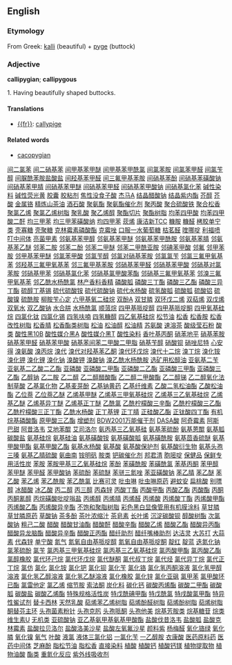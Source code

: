 ==English==

===Etymology=== 
From Greek: [[kalli]] (beautiful) + [[pyge]] (buttock)

===Adjective===

'''callipygian'''; '''callipygous'''

1. Having beautifully shaped buttocks.

====Translations====

*[[{{fr}}]]: [[callypige]]

====Related words==== 

*[[cacopygian]]
[http://www.shop263.com/i-44/1.htm 间二氯苯]
[http://www.shop263.com/i-44/2.htm 间二硝基苯]
[http://www.shop263.com/i-44/3.htm 间甲基苯甲醚]
[http://www.shop263.com/i-44/4.htm 间甲基苯甲酰氯]
[http://www.shop263.com/i-44/5.htm 间氯苯胺]
[http://www.shop263.com/i-44/6.htm 间氯苯甲醛]
[http://www.shop263.com/i-44/7.htm 间氯苄醇]
[http://www.shop263.com/i-44/8.htm 间脲酰苯胺盐酸盐]
[http://www.shop263.com/i-44/9.htm 间羟基苯甲醛]
[http://www.shop263.com/i-44/10.htm 间三氟甲基苯胺]
[http://www.shop263.com/i-44/11.htm 间硝基苯酚]
[http://www.shop263.com/i-44/12.htm 间硝基苯磺酸钠]
[http://www.shop263.com/i-44/13.htm 间硝基苯甲腈]
[http://www.shop263.com/i-44/14.htm 间硝基苯甲醚]
[http://www.shop263.com/i-44/15.htm 间硝基苯甲醛]
[http://www.shop263.com/i-44/16.htm 间硝基苯甲酸钠]
[http://www.shop263.com/i-44/17.htm 间硝基氯化苯]
[http://www.shop263.com/i-44/18.htm 碱性染料]
[http://www.shop263.com/i-44/19.htm 碱性荧光黄]
[http://www.shop263.com/i-44/20.htm 胶囊]
[http://www.shop263.com/i-44/21.htm 胶粘剂]
[http://www.shop263.com/i-44/22.htm 焦性没食子酸]
[http://www.shop263.com/i-44/23.htm 杰马A]
[http://www.shop263.com/i-44/24.htm 结晶醋酸钠]
[http://www.shop263.com/i-44/25.htm 结晶紫内酯]
[http://www.shop263.com/i-44/26.htm 芥醇]
[http://www.shop263.com/i-44/27.htm 芥酸]
[http://www.shop263.com/i-44/28.htm 金属铬]
[http://www.shop263.com/i-44/29.htm 精炼山茶油]
[http://www.shop263.com/i-44/30.htm 酒石酸]
[http://www.shop263.com/i-44/31.htm 聚氨酯]
[http://www.shop263.com/i-44/32.htm 聚氨酯催化剂]
[http://www.shop263.com/i-44/33.htm 聚丙酸]
[http://www.shop263.com/i-44/34.htm 聚合硫酸铁]
[http://www.shop263.com/i-44/35.htm 聚合松香]
[http://www.shop263.com/i-44/36.htm 聚氯乙烯]
[http://www.shop263.com/i-44/37.htm 聚氯乙烯树脂]
[http://www.shop263.com/i-44/38.htm 聚乳酸]
[http://www.shop263.com/i-44/39.htm 聚乙烯醇]
[http://www.shop263.com/i-44/40.htm 聚酯切片]
[http://www.shop263.com/i-44/41.htm 聚酯树脂]
[http://www.shop263.com/i-44/42.htm 均苯四甲酸]
[http://www.shop263.com/i-44/43.htm 均苯四甲酸二酐]
[http://www.shop263.com/i-44/44.htm 均三甲苯]
[http://www.shop263.com/i-44/45.htm 均三甲苯磺酸纳]
[http://www.shop263.com/i-44/46.htm 均四甲苯]
[http://www.shop263.com/i-44/47.htm 莰烯]
[http://www.shop263.com/i-44/48.htm 康洁新TCC]
[http://www.shop263.com/i-44/49.htm 糠胺]
[http://www.shop263.com/i-44/50.htm 糠醛]
[http://www.shop263.com/i-44/51.htm 栲胶单宁类]
[http://www.shop263.com/i-44/52.htm 壳寡糖]
[http://www.shop263.com/i-44/53.htm 壳聚糖]
[http://www.shop263.com/i-44/54.htm 克林霉素磷酸酯]
[http://www.shop263.com/i-44/55.htm 克霉唑]
[http://www.shop263.com/i-44/56.htm 口服一水葡萄糖]
[http://www.shop263.com/i-44/57.htm 枯茗醛]
[http://www.shop263.com/i-44/58.htm 喹哪啶]
[http://www.shop263.com/i-44/59.htm 利福喷叮中间体]
[http://www.shop263.com/i-44/60.htm 亮菌甲素]
[http://www.shop263.com/i-44/61.htm 邻氨基苯甲醇]
[http://www.shop263.com/i-44/62.htm 邻氨基苯甲醚]
[http://www.shop263.com/i-44/63.htm 邻氨基苯甲酰胺]
[http://www.shop263.com/i-44/64.htm 邻氨基苯腈]
[http://www.shop263.com/i-44/65.htm 邻氨基苯乙醚]
[http://www.shop263.com/i-44/66.htm 邻苯二胺]
[http://www.shop263.com/i-44/67.htm 邻苯二酚]
[http://www.shop263.com/i-44/68.htm 邻苯二甲醚]
[http://www.shop263.com/i-44/69.htm 邻苯二甲酰亚胺]
[http://www.shop263.com/i-44/70.htm 邻碘苯甲酸]
[http://www.shop263.com/i-44/71.htm 邻氟]
[http://www.shop263.com/i-44/72.htm 邻甲苯胺]
[http://www.shop263.com/i-44/73.htm 邻甲基苯甲醚]
[http://www.shop263.com/i-44/74.htm 邻氯苯甲酸]
[http://www.shop263.com/i-44/75.htm 邻氯苄醇]
[http://www.shop263.com/i-44/76.htm 邻氯对硝基苯胺]
[http://www.shop263.com/i-44/77.htm 邻氯氯苄]
[http://www.shop263.com/i-44/78.htm 邻氯三氟甲氧基苯]
[http://www.shop263.com/i-44/79.htm 邻羟基三氟甲氧基苯]
[http://www.shop263.com/i-44/80.htm 邻三氟甲基苯胺]
[http://www.shop263.com/i-44/81.htm 邻硝基苯甲醛]
[http://www.shop263.com/i-44/82.htm 邻硝基苯甲酸]
[http://www.shop263.com/i-44/83.htm 邻硝基对氯苯胺]
[http://www.shop263.com/i-44/84.htm 邻硝基甲苯]
[http://www.shop263.com/i-44/85.htm 邻硝基氯化苯]
[http://www.shop263.com/i-44/86.htm 邻硝基氯甲酸苯酯]
[http://www.shop263.com/i-44/87.htm 邻硝基三氟甲氧基苯]
[http://www.shop263.com/i-44/88.htm 邻溴三氟甲氧基苯]
[http://www.shop263.com/i-44/89.htm 邻乙酰水杨酰氯]
[http://www.shop263.com/i-44/90.htm 林产香料香精]
[http://www.shop263.com/i-44/91.htm 磷酸胍]
[http://www.shop263.com/i-44/92.htm 磷酸三丁酯]
[http://www.shop263.com/i-44/93.htm 磷酸三乙酯]
[http://www.shop263.com/i-44/94.htm 磷酸三异丁酯]
[http://www.shop263.com/i-44/95.htm 硫醇丁基锡]
[http://www.shop263.com/i-44/96.htm 硫代硫酸铵]
[http://www.shop263.com/i-44/97.htm 硫代硫酸钠]
[http://www.shop263.com/i-44/98.htm 硫代水杨酸]
[http://www.shop263.com/i-44/99.htm 硫氢酸胍]
[http://www.shop263.com/i-44/100.htm 硫酸胍]
[http://www.shop263.com/i-44/101.htm 硫酸铝]
[http://www.shop263.com/i-44/102.htm 硫酸镍]
[http://www.shop263.com/i-44/103.htm 硫酰胺]
[http://www.shop263.com/i-44/104.htm 柳胺苄心定]
[http://www.shop263.com/i-44/105.htm 六甲基氧二硅烷]
[http://www.shop263.com/i-44/106.htm 双酚A]
[http://www.shop263.com/i-44/107.htm 双甘膦]
[http://www.shop263.com/i-44/108.htm 双环戊二烯]
[http://www.shop263.com/i-44/109.htm 双萜烯]
[http://www.shop263.com/i-44/110.htm 双戊烯]
[http://www.shop263.com/i-44/111.htm 双氧水]
[http://www.shop263.com/i-44/112.htm 双乙酸钠]
[http://www.shop263.com/i-44/113.htm 水合肼]
[http://www.shop263.com/i-44/114.htm 水杨酰氯]
[http://www.shop263.com/i-44/115.htm 顺蒎烷]
[http://www.shop263.com/i-44/116.htm 四甲基哌啶醇]
[http://www.shop263.com/i-44/117.htm 四甲基哌啶酮]
[http://www.shop263.com/i-44/118.htm 四甲氧基硅烷]
[http://www.shop263.com/i-44/119.htm 四氯化钛]
[http://www.shop263.com/i-44/120.htm 四氯化锡]
[http://www.shop263.com/i-44/121.htm 四氢呋喃]
[http://www.shop263.com/i-44/122.htm 四氢糠醇]
[http://www.shop263.com/i-44/123.htm 四乙氧基硅烷]
[http://www.shop263.com/i-44/124.htm 松节油]
[http://www.shop263.com/i-44/125.htm 松香]
[http://www.shop263.com/i-44/126.htm 松香胺]
[http://www.shop263.com/i-44/127.htm 松香改性树脂]
[http://www.shop263.com/i-44/128.htm 松香腈]
[http://www.shop263.com/i-44/129.htm 松香酯类树脂]
[http://www.shop263.com/i-44/130.htm 松油]
[http://www.shop263.com/i-44/131.htm 松油醇]
[http://www.shop263.com/i-44/132.htm 松油精]
[http://www.shop263.com/i-44/133.htm 苏氨酸]
[http://www.shop263.com/i-44/134.htm 速溶茶]
[http://www.shop263.com/i-44/135.htm 酸级莹石粉]
[http://www.shop263.com/i-44/136.htm 酸类]
[http://www.shop263.com/i-44/137.htm 酸性黑10B]
[http://www.shop263.com/i-44/138.htm 酸性媒介黑A]
[http://www.shop263.com/i-44/139.htm 酸性媒介黑T]
[http://www.shop263.com/i-44/140.htm 酸性染料]
[http://www.shop263.com/i-44/141.htm 香叶基丙酮]
[http://www.shop263.com/i-44/142.htm 硝苯地平]
[http://www.shop263.com/i-44/143.htm 硝基苯胺]
[http://www.shop263.com/i-44/144.htm 硝基苯甲醛]
[http://www.shop263.com/i-44/145.htm 硝基苯甲酸]
[http://www.shop263.com/i-44/146.htm 硝基苯间苯二甲酸二甲脂]
[http://www.shop263.com/i-44/147.htm 硝基苄醇]
[http://www.shop263.com/i-44/148.htm 硝酸钡]
[http://www.shop263.com/i-44/149.htm 硝唑尼特]
[http://www.shop263.com/i-44/150.htm 心安得]
[http://www.shop263.com/i-44/151.htm 溴氨酸]
[http://www.shop263.com/i-44/152.htm 溴丙烷]
[http://www.shop263.com/i-44/153.htm 溴代]
[http://www.shop263.com/i-44/154.htm 溴代对羟基苯乙酮]
[http://www.shop263.com/i-44/155.htm 溴代环戊烷]
[http://www.shop263.com/i-44/156.htm 溴代十二烷]
[http://www.shop263.com/i-44/157.htm 溴丁烷]
[http://www.shop263.com/i-44/158.htm 溴化铵]
[http://www.shop263.com/i-44/159.htm 溴化钾]
[http://www.shop263.com/i-44/160.htm 溴化锂]
[http://www.shop263.com/i-44/161.htm 溴化钠]
[http://www.shop263.com/i-44/162.htm 溴酸钾]
[http://www.shop263.com/i-44/163.htm 溴酸钠]
[http://www.shop263.com/i-44/164.htm 溴乙酰水杨酰胺]
[http://www.shop263.com/i-44/165.htm 选矿用松醇油]
[http://www.shop263.com/i-44/166.htm 亚氨基二苄]
[http://www.shop263.com/i-44/167.htm 亚氨基二乙酸二乙酯]
[http://www.shop263.com/i-44/168.htm 亚磷酸]
[http://www.shop263.com/i-44/169.htm 亚磷酸二甲酯]
[http://www.shop263.com/i-44/170.htm 亚磷酸二乙酯]
[http://www.shop263.com/i-44/171.htm 亚磷酸三甲酯]
[http://www.shop263.com/i-44/172.htm 亚磷酸三乙酯]
[http://www.shop263.com/i-44/173.htm 乙醇钠]
[http://www.shop263.com/i-44/174.htm 乙二胺]
[http://www.shop263.com/i-44/175.htm 乙二醇]
[http://www.shop263.com/i-44/176.htm 乙二醇醋酸酯]
[http://www.shop263.com/i-44/177.htm 乙二醇二甲酸酯]
[http://www.shop263.com/i-44/178.htm 乙二醇锑]
[http://www.shop263.com/i-44/179.htm 乙二醇氧化法制草酸]
[http://www.shop263.com/i-44/180.htm 乙基氯化物]
[http://www.shop263.com/i-44/181.htm 乙基麦芽酚]
[http://www.shop263.com/i-44/182.htm 乙基钠黄药]
[http://www.shop263.com/i-44/183.htm 乙基纤维素]
[http://www.shop263.com/i-44/184.htm 乙酸二氢松油酯]
[http://www.shop263.com/i-44/185.htm 乙酸松油酯]
[http://www.shop263.com/i-44/186.htm 乙位萘]
[http://www.shop263.com/i-44/187.htm 乙位萘乙醚]
[http://www.shop263.com/i-44/188.htm 乙烯基甲醚]
[http://www.shop263.com/i-44/189.htm 乙烯基三甲氧基硅烷]
[http://www.shop263.com/i-44/190.htm 乙烯基三乙氧基硅烷]
[http://www.shop263.com/i-44/191.htm 乙烯基乙醚]
[http://www.shop263.com/i-44/192.htm 乙烯基异丁醚]
[http://www.shop263.com/i-44/193.htm 乙烯基正丁醚]
[http://www.shop263.com/i-44/194.htm 乙酰氯]
[http://www.shop263.com/i-44/195.htm 乙酰柠檬酸三辛酯]
[http://www.shop263.com/i-44/196.htm 乙酰柠檬酸三乙酯]
[http://www.shop263.com/i-44/197.htm 乙酰柠檬酸三正丁酯]
[http://www.shop263.com/i-44/198.htm 乙酰水杨酸]
[http://www.shop263.com/i-44/199.htm 正丁基锂]
[http://www.shop263.com/i-44/200.htm 正丁腈]
[http://www.shop263.com/i-44/201.htm 正硅酸乙酯]
[http://www.shop263.com/i-44/202.htm 正钛酸四丁酯]
[http://www.shop263.com/i-44/203.htm 有机烷基磷酸酯]
[http://www.shop263.com/i-44/204.htm 原甲酸三乙酯]
[http://www.shop263.com/i-44/205.htm 增塑剂]
[http://www.shop263.com/i-44/206.htm BDW2001万能催干剂]
[http://www.shop263.com/i-44/207.htm DASA酸]
[http://www.shop263.com/i-44/208.htm 阿奇霉素]
[http://www.shop263.com/i-44/209.htm 阿斯巴甜]
[http://www.shop263.com/i-44/210.htm 阿昔洛韦]
[http://www.shop263.com/i-44/211.htm 艾地苯醌]
[http://www.shop263.com/i-44/212.htm 艾司洛尔]
[http://www.shop263.com/i-44/213.htm 氨丙基三乙氧基硅]
[http://www.shop263.com/i-44/214.htm 氨基苯硫酚]
[http://www.shop263.com/i-44/215.htm 氨基蒽醌]
[http://www.shop263.com/i-44/216.htm 氨基胍碳酸盐]
[http://www.shop263.com/i-44/217.htm 氨基硅烷]
[http://www.shop263.com/i-44/218.htm 氨基硅油]
[http://www.shop263.com/i-44/219.htm 氨基磺酸铵]
[http://www.shop263.com/i-44/220.htm 氨基磺酸胍]
[http://www.shop263.com/i-44/221.htm 氨基磺酰胺]
[http://www.shop263.com/i-44/222.htm 氨基茴香硫醚]
[http://www.shop263.com/i-44/223.htm 氨基甲酸甲酯]
[http://www.shop263.com/i-44/224.htm 氨基甲酸乙酯]
[http://www.shop263.com/i-44/225.htm 氨基水杨酸]
[http://www.shop263.com/i-44/226.htm 氨基酸]
[http://www.shop263.com/i-44/227.htm 氨基酸保护剂]
[http://www.shop263.com/i-44/228.htm 氨基酸衍生物]
[http://www.shop263.com/i-44/229.htm 氨基头孢三嗪]
[http://www.shop263.com/i-44/230.htm 氨基乙腈硫酸]
[http://www.shop263.com/i-44/231.htm 氨曲南]
[http://www.shop263.com/i-44/232.htm 铵明矾]
[http://www.shop263.com/i-44/233.htm 胺类]
[http://www.shop263.com/i-44/234.htm 钯碳催化剂]
[http://www.shop263.com/i-44/235.htm 邦君清]
[http://www.shop263.com/i-44/236.htm 胞嘧啶]
[http://www.shop263.com/i-44/237.htm 保健品]
[http://www.shop263.com/i-44/238.htm 保鲜专用活性炭]
[http://www.shop263.com/i-44/239.htm 苯胺]
[http://www.shop263.com/i-44/240.htm 苯胺甲基三乙氧基硅烷]
[http://www.shop263.com/i-44/241.htm 苯酚]
[http://www.shop263.com/i-44/242.htm 苯磺酰胺]
[http://www.shop263.com/i-44/243.htm 苯磺酰氯]
[http://www.shop263.com/i-44/244.htm 苯基丙酮]
[http://www.shop263.com/i-44/245.htm 苯甲醇]
[http://www.shop263.com/i-44/246.htm 苯甲醚]
[http://www.shop263.com/i-44/247.htm 苯甲醛]
[http://www.shop263.com/i-44/248.htm 苯甲酸钠]
[http://www.shop263.com/i-44/249.htm 苯硫酚]
[http://www.shop263.com/i-44/250.htm 苯硫醚]
[http://www.shop263.com/i-44/251.htm 苯骈三氮唑]
[http://www.shop263.com/i-44/252.htm 苯亚磺酸钠]
[http://www.shop263.com/i-44/253.htm 苯乙腈]
[http://www.shop263.com/i-44/254.htm 苯乙醚]
[http://www.shop263.com/i-44/255.htm 苯乙酸]
[http://www.shop263.com/i-44/256.htm 苯乙烯]
[http://www.shop263.com/i-44/257.htm 苯乙酰胺]
[http://www.shop263.com/i-44/258.htm 苯乙酰氯]
[http://www.shop263.com/i-44/259.htm 比赛可灵]
[http://www.shop263.com/i-44/260.htm 吡虫啉]
[http://www.shop263.com/i-44/261.htm 吡虫啉原药]
[http://www.shop263.com/i-44/262.htm 避蚊安]
[http://www.shop263.com/i-44/263.htm 扁桃酸]
[http://www.shop263.com/i-44/264.htm 别嘌醇]
[http://www.shop263.com/i-44/265.htm 冰醋酸]
[http://www.shop263.com/i-44/266.htm 冰乙酸]
[http://www.shop263.com/i-44/267.htm 丙二醇]
[http://www.shop263.com/i-44/268.htm 丙三醇]
[http://www.shop263.com/i-44/269.htm 丙森锌]
[http://www.shop263.com/i-44/270.htm 丙酸丁酯]
[http://www.shop263.com/i-44/271.htm 丙酸甲酯]
[http://www.shop263.com/i-44/272.htm 丙酸乙酯]
[http://www.shop263.com/i-44/273.htm 丙酸酯]
[http://www.shop263.com/i-44/274.htm 丙酮]
[http://www.shop263.com/i-44/275.htm 丙酮氰醇]
[http://www.shop263.com/i-44/276.htm 丙烷磺酸吡啶嗡盐]
[http://www.shop263.com/i-44/277.htm 丙烯醇]
[http://www.shop263.com/i-44/278.htm 丙烯腈]
[http://www.shop263.com/i-44/279.htm 丙烯醛]
[http://www.shop263.com/i-44/280.htm 丙烯酸]
[http://www.shop263.com/i-44/281.htm 丙烯酸丁酯]
[http://www.shop263.com/i-44/282.htm 丙烯酸甲酯]
[http://www.shop263.com/i-44/283.htm 丙烯酸乙酯]
[http://www.shop263.com/i-44/284.htm 丙烯酸异辛酯]
[http://www.shop263.com/i-44/285.htm 不饱和聚脂树脂]
[http://www.shop263.com/i-44/286.htm 彩色黑白显像管用有机膜涂料]
[http://www.shop263.com/i-44/287.htm 草甘膦]
[http://www.shop263.com/i-44/288.htm 草甘膦原药]
[http://www.shop263.com/i-44/289.htm 草酸钠]
[http://www.shop263.com/i-44/290.htm 茶多酚]
[http://www.shop263.com/i-44/291.htm 茶叶浓缩汁]
[http://www.shop263.com/i-44/292.htm 茶皂素]
[http://www.shop263.com/i-44/293.htm 长叶烯]
[http://www.shop263.com/i-44/294.htm 沉淀碳酸钡]
[http://www.shop263.com/i-44/295.htm 醇酸树酯]
[http://www.shop263.com/i-44/296.htm 次氯酸钠]
[http://www.shop263.com/i-44/297.htm 粗己二酸]
[http://www.shop263.com/i-44/298.htm 醋酸]
[http://www.shop263.com/i-44/299.htm 醋酸甘油酯]
[http://www.shop263.com/i-44/300.htm 醋酸酐]
[http://www.shop263.com/i-44/301.htm 醋酸辛酯]
[http://www.shop263.com/i-44/302.htm 醋酸乙烯]
[http://www.shop263.com/i-44/303.htm 醋酸乙酯]
[http://www.shop263.com/i-44/304.htm 醋酸异丙酯]
[http://www.shop263.com/i-44/305.htm 醋酸异龙脑酯]
[http://www.shop263.com/i-44/306.htm 醋酸异辛酯]
[http://www.shop263.com/i-44/307.htm 醋酸正丙酯]
[http://www.shop263.com/i-44/308.htm 醋纤助剂]
[http://www.shop263.com/i-44/309.htm 醋纤嘴棒助剂]
[http://www.shop263.com/i-44/310.htm 达洁灵]
[http://www.shop263.com/i-44/311.htm 大苏打]
[http://www.shop263.com/i-44/312.htm 大蒜素]
[http://www.shop263.com/i-44/313.htm 代森锌]
[http://www.shop263.com/i-44/314.htm 单宁酸]
[http://www.shop263.com/i-44/315.htm 氮气]
[http://www.shop263.com/i-44/316.htm 氮氧自由基哌啶醇]
[http://www.shop263.com/i-44/317.htm 氮氧自由基哌啶酮]
[http://www.shop263.com/i-44/318.htm 靛红]
[http://www.shop263.com/i-44/319.htm 靛蓝]
[http://www.shop263.com/i-44/320.htm 迭氮化钠]
[http://www.shop263.com/i-44/321.htm 氯苯硫酚]
[http://www.shop263.com/i-44/322.htm 氯苄]
[http://www.shop263.com/i-44/323.htm 氯丙基三甲氧基硅烷]
[http://www.shop263.com/i-44/324.htm 氯丙基三乙氧基硅烷]
[http://www.shop263.com/i-44/325.htm 氯丙酸甲酯]
[http://www.shop263.com/i-44/326.htm 氯丙酸乙酯]
[http://www.shop263.com/i-44/327.htm 氯醇橡胶]
[http://www.shop263.com/i-44/328.htm 氯代环己烷]
[http://www.shop263.com/i-44/329.htm 氯代环戊烷]
[http://www.shop263.com/i-44/330.htm 氯代醚酮]
[http://www.shop263.com/i-44/331.htm 氯代叔丁烷]
[http://www.shop263.com/i-44/332.htm 氯代烃]
[http://www.shop263.com/i-44/333.htm 氯代异丁烷]
[http://www.shop263.com/i-44/334.htm 氯代正丁烷]
[http://www.shop263.com/i-44/335.htm 氯仿]
[http://www.shop263.com/i-44/336.htm 氯化]
[http://www.shop263.com/i-44/337.htm 氯化铵]
[http://www.shop263.com/i-44/338.htm 氯化钯]
[http://www.shop263.com/i-44/339.htm 氯化钡]
[http://www.shop263.com/i-44/340.htm 氯化苄]
[http://www.shop263.com/i-44/341.htm 氯化铬]
[http://www.shop263.com/i-44/342.htm 氯化氢丙酮溶液]
[http://www.shop263.com/i-44/343.htm 氯化氢甲醇溶液]
[http://www.shop263.com/i-44/344.htm 氯化氢乙醇溶液]
[http://www.shop263.com/i-44/345.htm 氯化氢乙醚溶液]
[http://www.shop263.com/i-44/346.htm 氯化橡胶]
[http://www.shop263.com/i-44/347.htm 氯化锌]
[http://www.shop263.com/i-44/348.htm 氯化亚砜]
[http://www.shop263.com/i-44/349.htm 氯甲苯]
[http://www.shop263.com/i-44/350.htm 氯甲酸环已酯]
[http://www.shop263.com/i-44/351.htm 氯雷他定]
[http://www.shop263.com/i-44/352.htm 氯乙烯]
[http://www.shop263.com/i-44/353.htm 缩节胺]
[http://www.shop263.com/i-44/354.htm 索法酮]
[http://www.shop263.com/i-44/355.htm 炭化料]
[http://www.shop263.com/i-44/356.htm 碳化钙]
[http://www.shop263.com/i-44/357.htm 碳酸丙烯酯]
[http://www.shop263.com/i-44/358.htm 碳酸二甲酯]
[http://www.shop263.com/i-44/359.htm 碳酸胍]
[http://www.shop263.com/i-44/360.htm 碳酸盐]
[http://www.shop263.com/i-44/361.htm 碳酸乙烯酯]
[http://www.shop263.com/i-44/362.htm 特殊规格活性炭]
[http://www.shop263.com/i-44/363.htm 特戊酰碘甲酯]
[http://www.shop263.com/i-44/364.htm 特戊酰氯]
[http://www.shop263.com/i-44/365.htm 特戌酸氯甲酯]
[http://www.shop263.com/i-44/366.htm 特异性鲎试剂]
[http://www.shop263.com/i-44/367.htm 替卡西林]
[http://www.shop263.com/i-44/368.htm 天然乳酸]
[http://www.shop263.com/i-44/369.htm 萜烯苯乙烯树脂]
[http://www.shop263.com/i-44/370.htm 萜烯酚醛树脂]
[http://www.shop263.com/i-44/371.htm 萜烯酚树脂]
[http://www.shop263.com/i-44/372.htm 萜烯树脂]
[http://www.shop263.com/i-44/373.htm 酮替芬主环]
[http://www.shop263.com/i-44/374.htm 头孢菌素粉针]
[http://www.shop263.com/i-44/375.htm 头孢克肟]
[http://www.shop263.com/i-44/376.htm 头孢哌酮]
[http://www.shop263.com/i-44/377.htm 头孢他美]
[http://www.shop263.com/i-44/378.htm 烷基芳胺类]
[http://www.shop263.com/i-44/379.htm 烷基糖苷]
[http://www.shop263.com/i-44/380.htm 烷类]
[http://www.shop263.com/i-44/381.htm 维生素U]
[http://www.shop263.com/i-44/382.htm 无机类]
[http://www.shop263.com/i-44/383.htm 亚硫酸钠]
[http://www.shop263.com/i-44/384.htm 亚乙基氨甲基氨基甲酸酯]
[http://www.shop263.com/i-44/385.htm 盐酸伐昔洛韦]
[http://www.shop263.com/i-44/386.htm 盐酸胍]
[http://www.shop263.com/i-44/387.htm 盐酸克林霉素]
[http://www.shop263.com/i-44/388.htm 盐酸拉贝洛尔]
[http://www.shop263.com/i-44/389.htm 盐酸洛美沙星]
[http://www.shop263.com/i-44/390.htm 盐酸左氧氟沙星]
[http://www.shop263.com/i-44/391.htm 颜料紫]
[http://www.shop263.com/i-44/392.htm 杨梅醛]
[http://www.shop263.com/i-44/393.htm 氧化铬绿]
[http://www.shop263.com/i-44/394.htm 氧化膦]
[http://www.shop263.com/i-44/395.htm 氧化镍]
[http://www.shop263.com/i-44/396.htm 氧气]
[http://www.shop263.com/i-44/397.htm 叶酸]
[http://www.shop263.com/i-44/398.htm 液氯]
[http://www.shop263.com/i-44/399.htm 液体三氯化铝]
[http://www.shop263.com/i-44/400.htm 一氯化苄]
[http://www.shop263.com/i-44/401.htm 一乙醇胺]
[http://www.shop263.com/i-44/402.htm 衣康酸]
[http://www.shop263.com/i-44/403.htm 医药原料药]
[http://www.shop263.com/i-44/404.htm 医药中间体]
[http://www.shop263.com/i-44/405.htm 芝麻酚]
[http://www.shop263.com/i-44/406.htm 脂松节油]
[http://www.shop263.com/i-44/407.htm 脂松香]
[http://www.shop263.com/i-44/408.htm 直接染料]
[http://www.shop263.com/i-44/409.htm 植酸]
[http://www.shop263.com/i-44/410.htm 植酸钙]
[http://www.shop263.com/i-44/411.htm 植酸钙镁]
[http://www.shop263.com/i-44/412.htm 植物提取物]
[http://www.shop263.com/i-44/413.htm 植物油酸]
[http://www.shop263.com/i-44/414.htm 酯类]
[http://www.shop263.com/i-44/415.htm 重氮化反应]
[http://www.shop263.com/i-44/416.htm 紫外线吸收剂]